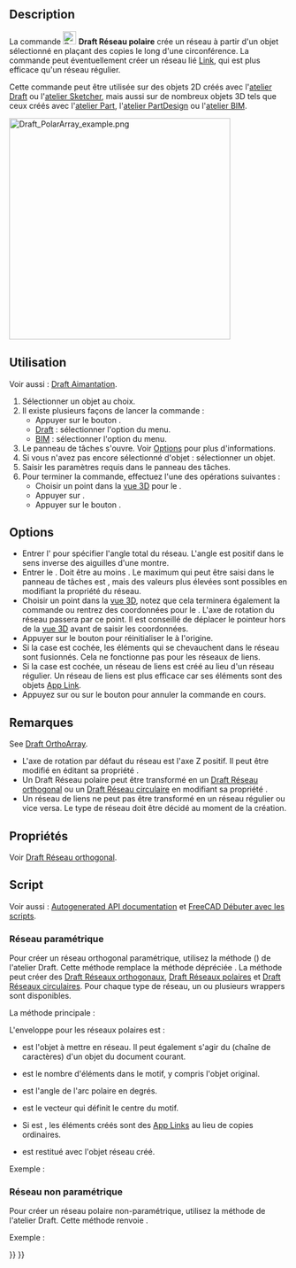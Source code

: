 <languages/>

{{Docnav/fr
|[[Draft_OrthoArray/fr|Réseau orthogonal]]
|[[Draft_CircularArray/fr|Réseau circulaire]]
|[[Draft_Workbench/fr|Atelier Draft]]
|IconL=Draft_OrthoArray.svg
|IconR=Draft_CircularArray.svg
|IconC=Workbench_Draft.svg
}}

{{GuiCommand/fr
|Name=Draft PolarArray
|Name/fr=Draft Réseau polaire
|MenuLocation=Draft : Modification → Outils pour les réseaux → Réseau polaire<br><br>BIM : Modification → Réseau polaire
|Workbenches=[[Draft_Workbench/fr|Draft]], [[BIM_Workbench/fr|BIM]]
|Version=0.19
|SeeAlso=[[Draft_OrthoArray/fr|Draft Réseau orthogonal]], [[Draft_CircularArray/fr|Draft Réseau circulaire]], [[Draft_PathArray/fr|Draft Réseau selon une courbe]], [[Draft_PathLinkArray/fr|Draft Réseau lié selon une courbe]], [[Draft_PointArray/fr|Draft Réseau de points]], [[Draft_PointLinkArray/fr|Draft Réseau lié selon des points]]
}}

==Description==

La commande [[Image:Draft_PolarArray.svg|24px]] '''Draft Réseau polaire''' crée un réseau à partir d'un objet sélectionné en plaçant des copies le long d'une circonférence. La commande peut éventuellement créer un réseau lié [[App_Link/fr|Link]], qui est plus efficace qu'un réseau régulier.

Cette commande peut être utilisée sur des objets 2D créés avec l'[[Draft_Workbench/fr|atelier Draft]] ou l'[[Sketcher_Workbench/fr|atelier Sketcher]], mais aussi sur de nombreux objets 3D tels que ceux créés avec l'[[Part_Workbench/fr|atelier Part]], l'[[PartDesign_Workbench/fr|atelier PartDesign]] ou l'[[BIM_Workbench/fr|atelier BIM]].

[[Image:Draft_PolarArray_example.png|400px]]
{{Caption|Un Draft réseau polaire}}

<span id="Usage"></span>
== Utilisation ==

Voir aussi : [[Draft_Snap/fr|Draft Aimantation]].

# Sélectionner un objet au choix.
# Il existe plusieurs façons de lancer la commande :
#* Appuyer sur le bouton {{Button|[[Image:Draft_PolarArray.svg|16px]] [[Draft_PolarArray/fr|Réseau polaire]]}}.
#* [[Draft_Workbench/fr|Draft]] : sélectionner l'option {{MenuCommand|Modification → Outils pour les réseaux → [[Image:Draft_PolarArray.svg|16px]] Réseau polaire}} du menu.
#* [[BIM_Workbench/fr|BIM]] : sélectionner l'option {{MenuCommand|Modification → [[Image:Draft_PolarArray.svg|16px]] Réseau polaire}} du menu.
# Le panneau de tâches {{MenuCommand|Réseau polaire}} s'ouvre. Voir [[#Options|Options]] pour plus d'informations.
# Si vous n'avez pas encore sélectionné d'objet : sélectionner un objet.
# Saisir les paramètres requis dans le panneau des tâches.
# Pour terminer la commande, effectuez l'une des opérations suivantes :
#* Choisir un point dans la [[3D_view/fr|vue 3D]] pour le {{MenuCommand|Centre de rotation}}.
#* Appuyer sur {{KEY|Entrée}}.
#* Appuyer sur le bouton {{Button|OK}}.

== Options ==

<div class="mw-translate-fuzzy">
* Entrer l'{{MenuCommand|Angle polaire}} pour spécifier l'angle total du réseau. L'angle est positif dans le sens inverse des aiguilles d'une montre.
* Entrer le {{MenuCommand|Nombre d'éléments}}. Doit être au moins {{Value|2}}. Le maximum qui peut être saisi dans le panneau de tâches est {{Value|99}}, mais des valeurs plus élevées sont possibles en modifiant la propriété {{PropertyData|Number Polar}} du réseau.
* Choisir un point dans la [[3D_view/fr|vue 3D]], notez que cela terminera également la commande ou rentrez des coordonnées pour le {{MenuCommand|Centre de rotation}}. L'axe de rotation du réseau passera par ce point. Il est conseillé de déplacer le pointeur hors de la [[3D_view/fr|vue 3D]] avant de saisir les coordonnées.
* Appuyer sur le bouton {{MenuCommand|Réinitialiser le point}} pour réinitialiser le {{MenuCommand|Centre de rotation}} à l'origine.
* Si la case {{MenuCommand|Union}} est cochée, les éléments qui se chevauchent dans le réseau sont fusionnés. Cela ne fonctionne pas pour les réseaux de liens.
* Si la case {{MenuCommand|Réseau de liens}} est cochée, un réseau de liens est créé au lieu d'un réseau régulier. Un réseau de liens est plus efficace car ses éléments sont des objets [[App_Link/fr|App Link]].
* Appuyez sur {{KEY|Échap}} ou sur le bouton {{Button|Annuler}} pour annuler la commande en cours.
</div>

<span id="Notes"></span>
==Remarques==

See [[Draft_OrthoArray#Notes|Draft OrthoArray]].

<div class="mw-translate-fuzzy">
* L'axe de rotation par défaut du réseau est l'axe Z positif. Il peut être modifié en éditant sa propriété {{PropertyData|Axis}}.
* Un Draft Réseau polaire peut être transformé en un [[Draft_OrthoArray/fr|Draft Réseau orthogonal]] ou un [[Draft_CircularArray/fr|Draft Réseau circulaire]] en modifiant sa propriété {{PropertyData|Array Type}}.
* Un réseau de liens ne peut pas être transformé en un réseau régulier ou vice versa. Le type de réseau doit être décidé au moment de la création.
</div>

<span id="Properties"></span>
== Propriétés ==

Voir [[Draft_OrthoArray/fr#Propri.C3.A9t.C3.A9s|Draft Réseau orthogonal]].

<span id="Scripting"></span>
== Script ==

Voir aussi : [https://freecad.github.io/SourceDoc/ Autogenerated API documentation] et [[FreeCAD_Scripting_Basics/fr|FreeCAD Débuter avec les scripts]].

<span id="Parametric_array"></span>
=== Réseau paramétrique ===

Pour créer un réseau orthogonal paramétrique, utilisez la méthode {{incode|make_array}} ({{Version/fr|0.19}}) de l'atelier Draft. Cette méthode remplace la méthode dépréciée {{incode|makeArray}}. La méthode {{incode|make_array}} peut créer des [[Draft_OrthoArray/fr|Draft Réseaux orthogonaux]], [[Draft_PolarArray/fr|Draft Réseaux polaires]] et [[Draft_CircularArray/fr|Draft Réseaux circulaires]]. Pour chaque type de réseau, un ou plusieurs wrappers sont disponibles.

La méthode principale :

{{Code|code=
array = make_array(base_object, arg1, arg2, arg3, arg4=None, arg5=None, arg6=None, use_link=True)
}}

L'enveloppe pour les réseaux polaires est :

{{Code|code=
array = make_polar_array(base_object,
                         number=5, angle=360, center=App.Vector(0, 0, 0),
                         use_link=True)
}}

* {{incode|base_object}} est l'objet à mettre en réseau. Il peut également s'agir du {{incode|Label}} (chaîne de caractères) d'un objet du document courant.
* {{incode|number}} est le nombre d'éléments dans le motif, y compris l'objet original.
* {{incode|angle}} est l'angle de l'arc polaire en degrés.
* {{incode|center}} est le vecteur qui définit le centre du motif.
* Si {{incode|use_link}} est {{incode|True}}, les éléments créés sont des [[App_Link/fr|App Links]] au lieu de copies ordinaires.
* {{incode|array}} est restitué avec l'objet réseau créé.

Exemple :

{{Code|code=
import FreeCAD as App
import Draft

doc = App.newDocument()

tri = Draft.make_polygon(3, 600)
center = App.Vector(-1600, 0, 0)

array = Draft.make_polar_array(tri, 8, 270, center)
doc.recompute()
}}

<span id="Non-parametric_array"></span>
=== Réseau non paramétrique ===

Pour créer un réseau polaire non-paramétrique, utilisez la méthode {{incode|array}} de l'atelier Draft. Cette méthode renvoie {{incode|None}}.

{{Code|code=
array(objectslist, center, angle, number)
}}

Exemple :

{{Code|code=
import FreeCAD as App
import Draft

doc = App.newDocument()

tri = Draft.make_polygon(3, 600)
center = App.Vector(-1600, 0, 0)

Draft.array(tri, center, 270, 8)
doc.recompute()
}}


{{Docnav/fr
|[[Draft_OrthoArray/fr|Réseau orthogonal]]
|[[Draft_CircularArray/fr|Réseau circulaire]]
|[[Draft_Workbench/fr|Atelier Draft]]
|IconL=Draft_OrthoArray.svg
|IconR=Draft_CircularArray.svg
|IconC=Workbench_Draft.svg
}}

{{Draft Tools navi{{#translation:}}}}
{{Userdocnavi{{#translation:}}}}